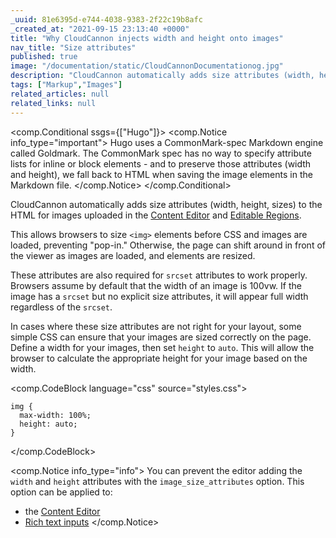 ```yaml
---
_uuid: 81e6395d-e744-4038-9383-2f22c19b8afc
_created_at: "2021-09-15 23:13:40 +0000"
title: "Why CloudCannon injects width and height onto images"
nav_title: "Size attributes"
published: true
image: "/documentation/static/CloudCannonDocumentationog.jpg"
description: "CloudCannon automatically adds size attributes (width, height, sizes) to the HTML for images uploaded in the Content Editor and Editable Regions."
tags: ["Markup","Images"]
related_articles: null
related_links: null
---
```


<comp.Conditional ssgs={["Hugo"]}>
  <comp.Notice info_type="important">
    Hugo uses a CommonMark-spec Markdown engine called Goldmark. The
    CommonMark spec has no way to specify attribute lists for inline
    or block elements - and to preserve those attributes (width and
    height), we fall back to HTML when saving the image elements in
    the Markdown file.
  </comp.Notice>
</comp.Conditional>

CloudCannon automatically adds size attributes (width, height, sizes) to the HTML for images uploaded in the [Content Editor](/documentation/edit/interfaces/content-editor) and [Editable Regions](/documentation/edit/editing/html#editable-regions).

This allows browsers to size `<img>` elements before CSS and images are loaded, preventing "pop-in." Otherwise, the page can shift around in front of the viewer as images are loaded, and elements are resized.

These attributes are also required for `srcset` attributes to work properly. Browsers assume by default that the width of an image is 100vw. If the image has a `srcset` but no explicit size attributes, it will appear full width regardless of the `srcset`.

In cases where these size attributes are not right for your layout, some simple CSS can ensure that your images are sized correctly on the page. Define a width for your images, then set `height` to `auto`. This will allow the browser to calculate the appropriate height for your image based on the width.

<comp.CodeBlock language="css" source="styles.css">
```
img {
  max-width: 100%;
  height: auto;
}
```
</comp.CodeBlock>

<comp.Notice info_type="info">
  You can prevent the editor adding the `width` and `height` attributes with the `image_size_attributes` option. This option can be applied to:

  * the [Content Editor](/documentation/articles/defining-editable-regions-in-your-html/#image-options)
  * [Rich text inputs](/documentation/articles/using-rich-text-inputs-to-edit-your-data/#block-content)
</comp.Notice>

